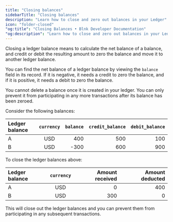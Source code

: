 ```yaml
---
title: "Closing balances"
sidebarTitle: "Closing balances"
description: "Learn how to close and zero out balances in your Ledger"
icon: "folder-closed"
"og:title": "Closing Balances • Blnk Developer Documentation" 
"og:description": "Learn how to close and zero out balances in your Ledger"
---
```



Closing a ledger balance means to calculate the net balance of a balance, and credit or debit the resulting amount to zero the balance and move it to another ledger balance.

You can find the net balance of a ledger balance by viewing the `balance` field in its record. If it is negative, it needs a credit to zero the balance, and if it is positive, it needs a debit to zero the balance.

<Note>
    You cannot delete a balance once it is created in your ledger. You can only prevent it from participating in any more transactions after its balance has been zeroed.
</Note>

Consider the following balances:

| Ledger balance | `currency` | `balance` | `credit_balance` | `debit_balance`
| :--- | :---: | ---: | ---: | ---:
| A | USD | 400 | 500 | 100
| B | USD | -300 | 600 | 900

To close the ledger balances above:

| Ledger balance | `currency` | Amount received | Amount deducted
| :--- | :---: | ---: | ---:
| A | USD | 0 | 400
| B | USD | 300 | 0

This will close out the ledger balances and you can prevent them from participating in any subsequent transactions.

<NeedHelp />